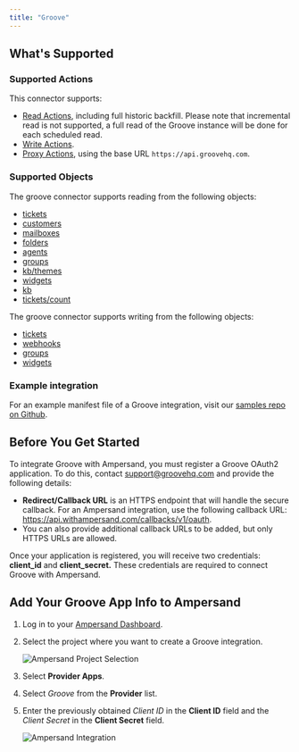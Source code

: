```yaml
---
title: "Groove"
---
```


## What's Supported

### Supported Actions

This connector supports:
- [Read Actions](/read-actions), including full historic backfill. Please note that incremental read is not supported, a full read of the Groove instance will be done for each scheduled read.
- [Write Actions](/write-actions).
- [Proxy Actions](/proxy-actions), using the base URL `https://api.groovehq.com`.

### Supported Objects
The groove connector supports reading from the following objects:
- [tickets](https://doc.groovehq.com/tickets#listing-tickets)
- [customers](https://doc.groovehq.com/customers#listing-all-customers)
- [mailboxes](https://doc.groovehq.com/mailboxes#listing-mailboxes)
- [folders](https://doc.groovehq.com/folders#listing-folders)
- [agents](https://doc.groovehq.com/agents#listing-agents)
- [groups](https://doc.groovehq.com/groups#listing-groups)
- [kb/themes](https://doc.groovehq.com/knowledge-base-themes#listing-themes)
- [widgets](https://doc.groovehq.com/widgets#listing-widgets)
- [kb](https://doc.groovehq.com/knowledge-bases#listing-knowledge-bases)
- [tickets/count](https://doc.groovehq.com/ticket-counts#listing-ticket-counts)

The groove connector supports writing from the following objects:
- [tickets](https://doc.groovehq.com/tickets#creating-a-new-ticket)
- [webhooks](https://doc.groovehq.com/webhooks#creating-a-webhook)
- [groups](https://doc.groovehq.com/groups#creating-a-new-group)
- [widgets](https://doc.groovehq.com/widgets#creating-a-widget)

### Example integration

For an example manifest file of a Groove integration, visit our [samples repo on Github](https://github.com/amp-labs/samples/blob/main/groove/amp.yaml).

## Before You Get Started

To integrate Groove with Ampersand, you must register a Groove OAuth2 application. To do this, contact support@groovehq.com and provide the following details:

- **Redirect/Callback URL** is an HTTPS endpoint that will handle the secure callback. For an Ampersand integration, use the following callback URL: https://api.withampersand.com/callbacks/v1/oauth.
- You can also provide additional callback URLs to be added, but only HTTPS URLs are allowed.

Once your application is registered, you will receive two credentials: **client_id** and **client_secret.** These credentials are required to connect Groove with Ampersand.

## Add Your Groove App Info to Ampersand

1. Log in to your [Ampersand Dashboard](https://dashboard.withampersand.com).

2. Select the project where you want to create a Groove integration.

   ![Ampersand Project Selection](/images/provider-guides/31a6a12-Ampersand.png)

3. Select **Provider Apps**.

4. Select _Groove_ from the **Provider** list.

5. Enter the previously obtained _Client ID_ in the **Client ID** field and the _Client Secret_ in the **Client Secret** field.

   ![Ampersand Integration](/images/provider-guides/groove.gif)